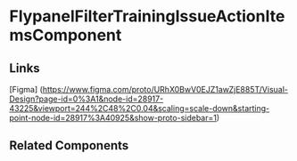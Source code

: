 <!-- flypanel-filter-training-issue-action-items.stories.mdx -->


<Meta title="QTD Components/evaluation/training-issues/training-issue-view-action-items/flypanel-filter-training-issue-action-items/README" component={FlypanelFilterTrainingIssueActionItemsComponent} />

# FlypanelFilterTrainingIssueActionItemsComponent

<ArgsTable of={FlypanelFilterTrainingIssueActionItemsComponent} />

## Links

[Figma] (https://www.figma.com/proto/URhX0BwV0EJZ1awZjE885T/Visual-Design?page-id=0%3A1&node-id=28917-43225&viewport=244%2C48%2C0.04&scaling=scale-down&starting-point-node-id=28917%3A40925&show-proto-sidebar=1)

## Related Components
